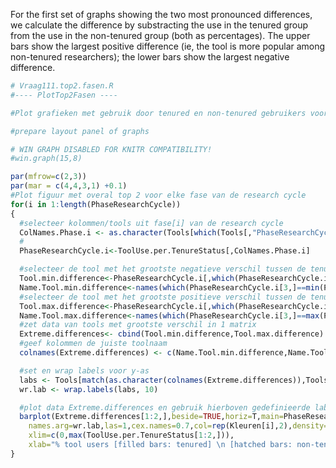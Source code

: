 <!--## Extremities: Tenures vs Non-tenures-->

For the first set of graphs showing the two most pronounced differences, we calculate the difference by substracting the use in the tenured group from the use in the non-tenured group (both as percentages). The upper bars show the largest positive difference (ie, the tool is more popular among non-tenured researchers); the lower bars show the largest negative difference.

```r

# Vraag111.top2.fasen.R
#---- PlotTop2Fasen ----

#Plot grafieken met gebruik door tenured en non-tenured gebruikers voor top 2 tools in (totaal) gebruik per fase van de research cycle

#prepare layout panel of graphs

# WIN GRAPH DISABLED FOR KNITR COMPATIBILITY!
#win.graph(15,8)

par(mfrow=c(2,3))
par(mar = c(4,4,3,1) +0.1)
#Plot figuur met overal top 2 voor elke fase van de research cycle
for(i in 1:length(PhaseResearchCycle))
{
  #selecteer kolommen/tools uit fase[i] van de research cycle
  ColNames.Phase.i <- as.character(Tools[which(Tools[,"PhaseResearchCycle"]==i),"Variable.name"])
  #
  PhaseResearchCycle.i<-ToolUse.per.TenureStatus[,ColNames.Phase.i]

  #selecteer de tool met het grootste negatieve verschil tussen de tenure groepen
  Tool.min.difference<-PhaseResearchCycle.i[,which(PhaseResearchCycle.i[3,]==min(PhaseResearchCycle.i[3,]))]
  Name.Tool.min.difference<-names(which(PhaseResearchCycle.i[3,]==min(PhaseResearchCycle.i[3,])))
  #selecteer de tool met het grootste positieve verschil tussen de tenure groepen
  Tool.max.difference<-PhaseResearchCycle.i[,which(PhaseResearchCycle.i[3,]==max(PhaseResearchCycle.i[3,]))]
  Name.Tool.max.difference<-names(which(PhaseResearchCycle.i[3,]==max(PhaseResearchCycle.i[3,])))
  #zet data van tools met grootste verschil in 1 matrix
  Extreme.differences<- cbind(Tool.min.difference,Tool.max.difference)
  #geef kolommen de juiste toolnaam
  colnames(Extreme.differences) <- c(Name.Tool.min.difference,Name.Tool.max.difference)

  #set en wrap labels voor y-as
  labs <- Tools[match(as.character(colnames(Extreme.differences)),Tools[,"Variable.name"]),"Tool.name"]
  wr.lab <- wrap.labels(labs, 10)

  #plot data Extreme.differences en gebruik hierboven gedefinieerde labelnamen
  barplot(Extreme.differences[1:2,],beside=TRUE,horiz=T,main=PhaseResearchCycle[i],
    names.arg=wr.lab,las=1,cex.names=0.7,col=rep(Kleuren[i],2),density=c(20,1000),
    xlim=c(0,max(ToolUse.per.TenureStatus[1:2,])),
    xlab="% tool users [filled bars: tenured] \n [hatched bars: non-tenured]")
}
```
